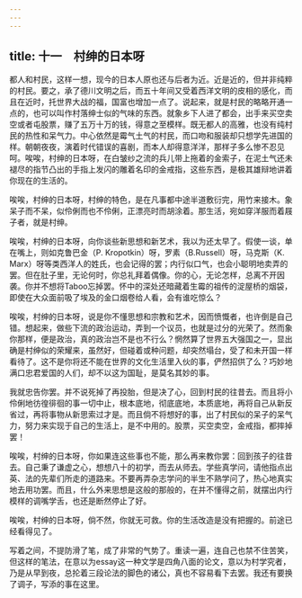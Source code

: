```yaml
---
---
---
```

title: 十一　村绅的日本呀
---



都人和村民，这样一想，现今的日本人原也还与后者为近。近是近的，但并非纯粹的村民。要之，承了德川文明之后，而五十年间又受着西洋文明的皮相的感化，而且在近时，托世界大战的福，国富也增加一点了。说起来，就是村民的略略开通一点的，也可以叫作村落绅士似的气味的东西。就象乡下人进了都会，出手来买空卖空或者屯股票，赚了五万十万的钱，得意之至模样。既无都人的高雅，也没有纯村民的热性和呆气力。中心依然是霉气土气的村民，而口吻和服装却只想学先进国的样。朝朝夜夜，演着时代错误的喜剧，而本人却得意洋洋，那样子多么惨不忍见呵。唉唉，村绅的日本呀，在白皱纱之流的兵儿带上拖着的金索子，在泥土气还未褪尽的指节凸出的手指上发闪的雕着名印的金戒指，这些东西，是极其雄辩地讲着你现在的生活的。

唉唉，村绅的日本呀，村绅的特色，是在凡事都中途半道敷衍完，用竹来接木。象呆子而不呆，似伶俐而也不伶俐，正漂亮时而胡涂着。那生活，宛如穿洋服而着屐子者，就是村绅。

唉唉，村绅的日本呀，向你谈些新思想和新艺术，我以为还太早了。假使一谈，单在嘴上，则如克鲁巴金（P. Kropotkin）呀，罗素（B.Russell）呀，马克斯（K. Marx）呀等类西洋人的姓氏，也会记得的罢；内行似口气，也会小聪明地卖弄的罢。但在肚子里，无论何时，你总礼拜着偶像。你的心，无论怎样，总离不开因袭。你并不想将Taboo忘掉罢。怀中的深处还暗藏着生霉的祖传的淀屋桥的烟袋，即使在大众面前吸了埃及的金口烟卷给人看，会有谁吃惊么？

唉唉，村绅的日本呀，说是你不懂思想和宗教和艺术，因而愤慨者，也许倒是自己错。想起来，做些下流的政治运动，弄到一个议员，也就是过分的光荣了。然而象你那样，便是政治，真的政治岂不是也不行么？惘然算了世界五大强国之一，显出确是村绅似的荣耀来，虽然好，但碰着或种问题，却突然塌台，受了和未开国一样看待了。这不是你将还不能在世界的文化生活里入伙的事，俨然招供了么？巧妙地满口忠君爱国的人们，却不以这为国耻，是莫名其妙的事。

我就忠告你罢。并不说死掉了再投胎，但是决了心，回到村民的往昔去。而且将小伶俐地彷徨徘徊的事一切中止，根本底地，彻底底地，本质底地，再将自己从新反省过，再将事物从新思索过才是。而且倘不将想好的事，出了村民似的呆子的呆气力，努力来实现于自己的生活上，是不中用的。股票，买空卖空，金戒指，都摔掉罢！

唉唉，村绅的日本呀，你如果连这些事也不能，那么再来教你罢：回到孩子的往昔去。自己秉了谦虚之心，想想八十的初学，而去从师去。学些真学问，请他指点出英、法的先辈们所走的道路来。不要再弄杂志学问的半生不熟学问了，热心地真实地去用功罢。而且，什么外来思想是这般的那般的，在并不懂得之前，就摆出内行模样的调嘴学舌，也还是断然停止了好。

唉唉，村绅的日本呀，倘不然，你就无可救。你的生活改造是没有把握的。前途已经看得见了。

写着之间，不提防滑了笔，成了非常的气势了。重读一遍，连自己也禁不住苦笑，但这样的笔法，在意以为essay这一种文学是四角八面的论文，意以为村学究者，乃是从早到夜，总抡着三段论法的脚色的诸公，真也不容易看下去罢。我还有要换了调子，写添的事在这里。